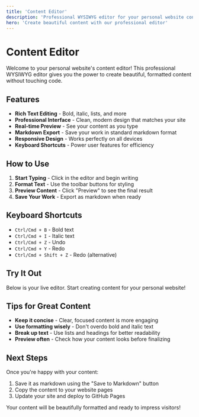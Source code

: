 ```yaml
---
title: 'Content Editor'
description: 'Professional WYSIWYG editor for your personal website content'
hero: 'Create beautiful content with our professional editor'
---
```



# Content Editor

Welcome to your personal website's content editor! This professional WYSIWYG editor gives you the power to create beautiful, formatted content without touching code.

## Features

- **Rich Text Editing** - Bold, italic, lists, and more
- **Professional Interface** - Clean, modern design that matches your site
- **Real-time Preview** - See your content as you type
- **Markdown Export** - Save your work in standard markdown format
- **Responsive Design** - Works perfectly on all devices
- **Keyboard Shortcuts** - Power user features for efficiency

## How to Use

1. **Start Typing** - Click in the editor and begin writing
2. **Format Text** - Use the toolbar buttons for styling
3. **Preview Content** - Click "Preview" to see the final result
4. **Save Your Work** - Export as markdown when ready

## Keyboard Shortcuts

- `Ctrl/Cmd + B` - Bold text
- `Ctrl/Cmd + I` - Italic text
- `Ctrl/Cmd + Z` - Undo
- `Ctrl/Cmd + Y` - Redo
- `Ctrl/Cmd + Shift + Z` - Redo (alternative)

## Try It Out

Below is your live editor. Start creating content for your personal website!

<ProseMirrorEditor />

## Tips for Great Content

- **Keep it concise** - Clear, focused content is more engaging
- **Use formatting wisely** - Don't overdo bold and italic text
- **Break up text** - Use lists and headings for better readability
- **Preview often** - Check how your content looks before finalizing

## Next Steps

Once you're happy with your content:

1. Save it as markdown using the "Save to Markdown" button
2. Copy the content to your website pages
3. Update your site and deploy to GitHub Pages

Your content will be beautifully formatted and ready to impress visitors!
